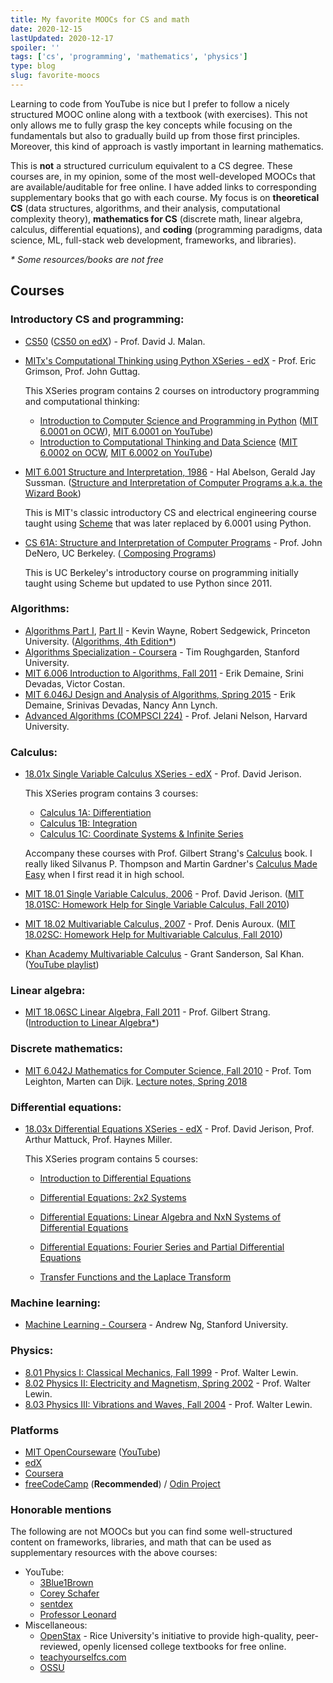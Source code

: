 ```yaml
---
title: My favorite MOOCs for CS and math
date: 2020-12-15
lastUpdated: 2020-12-17
spoiler: ''
tags: ['cs', 'programming', 'mathematics', 'physics']
type: blog
slug: favorite-moocs
---
```


Learning to code from YouTube is nice but I prefer to follow a nicely structured MOOC online along with a textbook (with exercises). This not only allows me to fully grasp the key concepts while focusing on the fundamentals but also to gradually build up from those first principles. Moreover, this kind of approach is vastly important in learning mathematics.

This is **not** a structured curriculum equivalent to a CS degree. These courses are, in my opinion, some of the most well-developed MOOCs that are available/auditable for free online. I have added links to corresponding supplementary books that go with each course. My focus is on **theoretical CS** (data structures, algorithms, and their analysis, computational complexity theory), **mathematics for CS** (discrete math, linear algebra, calculus, differential equations), and **coding** (programming paradigms, data science, ML, full-stack web development, frameworks, and libraries).

_\* Some resources/books are not free_

## Courses

### Introductory CS and programming:

- [CS50](https://cs50.harvard.edu/) ([CS50 on edX](https://www.edx.org/course/cs50s-introduction-to-computer-science)) - Prof. David J. Malan.
- [MITx's Computational Thinking using Python XSeries - edX](https://www.edx.org/xseries/mitx-computational-thinking-using-python) - Prof. Eric Grimson, Prof. John Guttag.

  This XSeries program contains 2 courses on introductory programming and computational thinking:

  - [Introduction to Computer Science and Programming in Python](https://www.edx.org/course/introduction-to-computer-science-and-programming-7)
    ([MIT 6.0001 on OCW](https://ocw.mit.edu/courses/electrical-engineering-and-computer-science/6-0001-introduction-to-computer-science-and-programming-in-python-fall-2016/)), [MIT 6.0001 on YouTube](https://www.youtube.com/playlist?list=PLUl4u3cNGP63WbdFxL8giv4yhgdMGaZNA))
  - [Introduction to Computational Thinking and Data Science](https://www.edx.org/course/introduction-to-computational-thinking-and-data-4)
    ([MIT 6.0002 on OCW](https://ocw.mit.edu/courses/electrical-engineering-and-computer-science/6-0002-introduction-to-computational-thinking-and-data-science-fall-2016/), [MIT 6.0002 on YouTube](https://www.youtube.com/playlist?list=PLUl4u3cNGP619EG1wp0kT-7rDE_Az5TNd))

- [MIT 6.001 Structure and Interpretation, 1986](https://www.youtube.com/playlist?list=PLE18841CABEA24090) - Hal Abelson, Gerald Jay Sussman. ([Structure and Interpretation of Computer Programs a.k.a. the Wizard Book](https://mitpress.mit.edu/sites/default/files/sicp/index.html))

  This is MIT's classic introductory CS and electrical engineering course taught using [Scheme](<https://en.wikipedia.org/wiki/Scheme_(programming_language)>) that was later replaced by 6.0001 using Python.

- [CS 61A: Structure and Interpretation of Computer Programs](http://inst.eecs.berkeley.edu/~cs61a) - Prof. John DeNero, UC Berkeley. ([ Composing Programs](http://composingprograms.com/))

  This is UC Berkeley's introductory course on programming initially taught using Scheme but updated to use Python since 2011.

### Algorithms:

- [Algorithms Part I](https://www.coursera.org/learn/algorithms-part1), [Part II](https://www.coursera.org/learn/algorithms-part2) - Kevin Wayne, Robert Sedgewick, Princeton University. ([Algorithms, 4th Edition\*](https://algs4.cs.princeton.edu/))
- [Algorithms Specialization - Coursera](https://www.coursera.org/specializations/algorithms) - Tim Roughgarden, Stanford University.
- [MIT 6.006 Introduction to Algorithms, Fall 2011](https://www.youtube.com/playlist?list=PLUl4u3cNGP61Oq3tWYp6V_F-5jb5L2iHb) - Erik Demaine, Srini Devadas, Victor Costan.
- [MIT 6.046J Design and Analysis of Algorithms, Spring 2015](https://www.youtube.com/playlist?list=PLUl4u3cNGP6317WaSNfmCvGym2ucw3oGp) - Erik Demaine, Srinivas Devadas, Nancy Ann Lynch.
- [Advanced Algorithms (COMPSCI 224)](https://www.youtube.com/playlist?list=PL2SOU6wwxB0uP4rJgf5ayhHWgw7akUWSf) - Prof. Jelani Nelson, Harvard University.

### Calculus:

- [18.01x Single Variable Calculus XSeries - edX](https://www.edx.org/xseries/mitx-18.01x-single-variable-calculus) - Prof. David Jerison.

  This XSeries program contains 3 courses:

  - [Calculus 1A: Differentiation](https://www.edx.org/course/calculus-1a-differentiation)
  - [Calculus 1B: Integration](https://www.edx.org/course/calculus-1b-integration)
  - [Calculus 1C: Coordinate Systems & Infinite Series](https://www.edx.org/course/calculus-1c-coordinate-systems-infinite-series)

  Accompany these courses with Prof. Gilbert Strang's [Calculus](https://ocw.mit.edu/resources/res-18-001-calculus-online-textbook-spring-2005/textbook/) book. I really liked Silvanus P. Thompson and Martin Gardner's [Calculus Made Easy](https://en.wikipedia.org/wiki/Calculus_Made_Easy) when I first read it in high school.

- [MIT 18.01 Single Variable Calculus, 2006](https://www.youtube.com/playlist?list=PL590CCC2BC5AF3BC1) - Prof. David Jerison. ([MIT 18.01SC: Homework Help for Single Variable Calculus, Fall 2010](https://www.youtube.com/playlist?list=PL21BCE50ABFF029F1))
- [MIT 18.02 Multivariable Calculus, 2007](https://www.youtube.com/playlist?list=PL4C4C8A7D06566F38) - Prof. Denis Auroux. ([MIT 18.02SC: Homework Help for Multivariable Calculus, Fall 2010](https://www.youtube.com/playlist?list=PLF07555F3CC669D01))
- [Khan Academy Multivariable Calculus](https://www.khanacademy.org/math/multivariable-calculus) - Grant Sanderson, Sal Khan. ([YouTube playlist](https://www.youtube.com/playlist?list=PLSQl0a2vh4HC5feHa6Rc5c0wbRTx56nF7))

### Linear algebra:

- [MIT 18.06SC Linear Algebra, Fall 2011](https://www.youtube.com/playlist?list=PL221E2BBF13BECF6C) - Prof. Gilbert Strang. ([Introduction to Linear Algebra\*](http://math.mit.edu/~gs/linearalgebra/))

### Discrete mathematics:

- [MIT 6.042J Mathematics for Computer Science, Fall 2010](https://www.youtube.com/playlist?list=PLB7540DEDD482705B) - Prof. Tom Leighton, Marten can Dijk. [Lecture notes, Spring 2018](https://courses.csail.mit.edu/6.042/spring18/mcs.pdf)

### Differential equations:

- [18.03x Differential Equations XSeries - edX](https://www.edx.org/xseries/mitx-18.03x-differential-equations) - Prof. David Jerison, Prof. Arthur Mattuck, Prof. Haynes Miller.

  This XSeries program contains 5 courses:

  - [Introduction to Differential Equations](https://www.edx.org/course/introduction-to-differential-equations-2)

  - [Differential Equations: 2x2 Systems](https://www.edx.org/course/differential-equations-2x2-systems)

  - [Differential Equations: Linear Algebra and NxN Systems of Differential Equations](https://www.edx.org/course/differential-equations-linear-algebra-and-nxn-syst)

  - [Differential Equations: Fourier Series and Partial Differential Equations](https://www.edx.org/course/differential-equations-fourier-series-and-partial)

  - [Transfer Functions and the Laplace Transform](https://www.edx.org/course/transfer-functions-and-the-laplace-transform)

### Machine learning:

- [Machine Learning - Coursera](https://www.coursera.org/learn/machine-learning) - Andrew Ng, Stanford University.

### Physics:

- [8.01 Physics I: Classical Mechanics, Fall 1999](https://www.youtube.com/playlist?list=PLUdYlQf0_sSsb2tNcA3gtgOt8LGH6tJbr) - Prof. Walter Lewin.
- [8.02 Physics II: Electricity and Magnetism, Spring 2002](https://www.youtube.com/playlist?list=PLUdYlQf0_sSsfcNOPSNPQKHDhSjTJATPu) - Prof. Walter Lewin.
- [8.03 Physics III: Vibrations and Waves, Fall 2004](https://www.youtube.com/playlist?list=PLUdYlQf0_sSsdOhQ_8jfrAGzbGbJ7MXGe) - Prof. Walter Lewin.

### Platforms

- [MIT OpenCourseware](https://ocw.mit.edu/) ([YouTube](https://www.youtube.com/channel/UCEBb1b_L6zDS3xTUrIALZOw))
- [edX](https://edx.org/)
- [Coursera](https://coursera.org/)
- [freeCodeCamp](https://freecodecamp.org/) (**Recommended**) / [Odin Project](https://www.theodinproject.com/)

### Honorable mentions

The following are not MOOCs but you can find some well-structured content on frameworks, libraries, and math that can be used as supplementary resources with the above courses:

- YouTube:
  - [3Blue1Brown](https://www.youtube.com/channel/UCYO_jab_esuFRV4b17AJtAw)
  - [Corey Schafer](https://www.youtube.com/channel/UCCezIgC97PvUuR4_gbFUs5g)
  - [sentdex](https://www.youtube.com/channel/UCfzlCWGWYyIQ0aLC5w48gBQ)
  - [Professor Leonard](https://www.youtube.com/channel/UCoHhuummRZaIVX7bD4t2czg)
- Miscellaneous:
  - [OpenStax](https://openstax.org/) - Rice University's initiative to provide high-quality, peer-reviewed, openly licensed college textbooks for free online.
  - [teachyourselfcs.com](https://teachyourselfcs.com/)
  - [OSSU](https://github.com/ossu/computer-science/)
